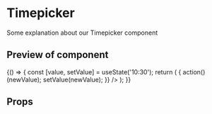 
<Meta title="Timepicker" component={Timepicker} />

# Timepicker

Some explanation about our Timepicker component

## Preview of component

<Preview>
	<Story name='Base'>
		{() => {
			const [value, setValue] = useState('10:30');
			return (
				<Timepicker
					id="time"
					value={value}
					onChange={(newValue) => {
						action()(newValue);
						setValue(newValue);
					}}
				/>
			);
		}}
	</Story>
</Preview>

## Props

<Props of={Timepicker} />
